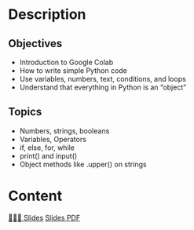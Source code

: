 # Description

## Objectives
- Introduction to Google Colab 
- How to write simple Python code
- Use variables, numbers, text, conditions, and loops
- Understand that everything in Python is an "object"

## Topics
- Numbers, strings, booleans
- Variables, Operators
- if, else, for, while
- print() and input()
- Object methods like .upper() on strings


# Content

[👨🏻‍🏫 Slides]({{< var base_url>}}slides/Course1/slides.html){.btn .btn-outline-primary .btn role="button"} 
[Slides PDF]({{< var base_url>}}slides/Course1/slides.pdf){.btn .btn-outline-secondary .btn role="button"} 
